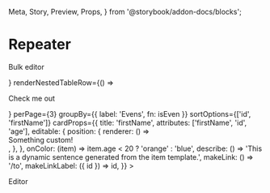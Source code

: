   Meta,
  Story,
  Preview,
  Props,
} from '@storybook/addon-docs/blocks';

<Meta title="Repeater/Test" component={Repeater} />

# Repeater

<Preview>
  <Story name="Empty">
    <Repeater data={[]} />
  </Story>
  <Story name="Custom renderers">
    <Repeater
      bulkEditorComponent={<p>Bulk editor</p>}
      renderNestedTableRow={() => <p>Check me out</p>}
      perPage={3}
      groupBy={{ label: 'Evens', fn: isEven }}
      sortOptions={['id', 'firstName']}
      cardProps={{
        title: 'firstName',
        attributes: ['firstName', 'id', 'age'],
        editable: {
          position: {
            renderer: () => <div>Something custom!</div>,
          },
        },
        onColor: (item) =>
          item.age < 20 ? 'orange' : 'blue',
        describe: () =>
          'This is a dynamic sentence generated from the item template.',
        makeLink: () => '/to',
        makeLinkLabel: ({ id }) => id,
      }}
    >
      <p>Editor</p>
    </Repeater>
  </Story>
</Preview>
